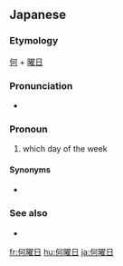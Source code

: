 ==Japanese==
{{ja-kanjitab|なん|よう|ひ|k3=び|yomi=j}}

===Etymology===
[[何]] + [[曜日]]

===Pronunciation===
* {{ja-pron|なんようび|acc=3}}

===Pronoun===
{{ja-pos|pronoun|なんようび|hhira=なんえうび|head=[[何]][[曜日]]}}

# which day of the week

====Synonyms====
* {{ja-r|何曜|なんよう}}

===See also===
* {{list:days of the week/ja}}

[[fr:何曜日]]
[[hu:何曜日]]
[[ja:何曜日]]
